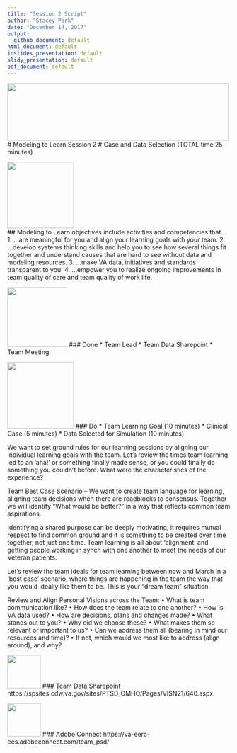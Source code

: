 ```yaml
---
title: "Session 2 Script"
author: "Stacey Park"
date: "December 14, 2017"
output: 
  github_document: default
html_document: default
ioslides_presentation: default
slidy_presentation: default
pdf_document: default
---
```


<!--MTL Logo -->
<img src = "https://rawgit.com/lzim/teampsd/teampsd_style/ModelingToLearn_logo1.png"
     height = "130" width = "500">  
# Modeling to Learn Session 2
# Case and Data Selection (TOTAL time 25 minutes)

<!-- Learning Objectives Icon -->
<img src = "https://raw.githubusercontent.com/lzim/teampsd/hexagon_icons/np_star_778913_003F72.png"
     height = "150" width = "150">   
## Modeling to Learn objectives include activities and competencies that…
1.	…are meaningful for you and align your learning goals with your team.
2.	…develop systems thinking skills and help you to see how several things fit together and understand causes that are hard to see without data and modeling resources.
3.	…make VA data, initiatives and standards transparent to you. 
4.	…empower you to realize ongoing improvements in team quality of care and team quality of work life.

<!-- Done List Icon -->
<img src = "https://raw.githubusercontent.com/lzim/teampsd/hexagon_icons/np_hexagon-check-mark_309690_003F72.png"
     height = "135" width = "135">
### Done 
* Team Lead
* Team Data Sharepoint
* Team Meeting 

<!-- Do List Icon -->     
<img src = "https://raw.githubusercontent.com/lzim/teampsd/hexagon_icons/np_synchronize_778914_003F72.png"
     height = "150" width = "150">
### Do
* Team Learning Goal (10 minutes) 
* Clinical Case (5 minutes) 
* Data Selected for Simulation (10 minutes)

We want to set ground rules for our learning sessions by aligning our individual learning goals with the team.
Let’s review the times team learning led to an ‘aha!’ or something finally made sense, or you could finally do something you couldn’t before.  What were the characteristics of the experience? 



Team Best Case Scenario – We want to create team language for learning, aligning team decisions when there are roadblocks to consensus. Together we will identify “What would be better?” in a way that reflects common team aspirations.

Identifying a shared purpose can be deeply motivating, it requires mutual respect to find common ground and it is something to be created over time together, not just one time. Team learning is all about ‘alignment’ and getting people working in synch with one another to meet the needs of our Veteran patients.

Let’s review the team ideals for team learning between now and March in a ‘best case’ scenario, where things are happening in the team the way that you would ideally like them to be. This is your “dream team” situation.


Review and Align Personal Visions across the Team:
• What is team communication like?
• How does the team relate to one another?
• How is VA data used?
• How are decisions, plans and changes made?
• What stands out to you?
• Why did we choose these?
• What makes them so relevant or important to us?
• Can we address them all (bearing in mind our resources and time)?
• If not, which would we most like to address (align around), and why?

<!--SharePoint icon-->
<img src = "https://raw.githubusercontent.com/lzim/teampsd/hexagon_icons/np_bar-chart-decline_869492_598527.png"
     height = "75" width = "75" style = "border: 0;">
### Team Data Sharepoint
https://spsites.cdw.va.gov/sites/PTSD_OMHO/Pages/VISN21/640.aspx


<!--Adobe Connect icon-->
<img src = "https://raw.githubusercontent.com/lzim/teampsd/hexagon_icons/np_feedback_546911_598527.png"
     height = "75" width = "75" style = "border: 0;">
### Adobe Connect
https://va-eerc-ees.adobeconnect.com/team_psd/
